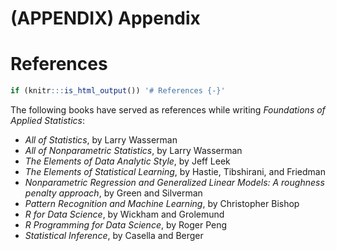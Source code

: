 # (APPENDIX) Appendix {-}

# References {-}

```r
if (knitr:::is_html_output()) '# References {-}'
```

The following books have served as references while writing *Foundations of Applied Statistics*:

- *All of Statistics*, by Larry Wasserman
- *All of Nonparametric Statistics*, by Larry Wasserman
- *The Elements of Data Analytic Style*, by Jeff Leek
- *The Elements of Statistical Learning*, by Hastie, Tibshirani, and Friedman
- *Nonparametric Regression and Generalized Linear Models: A roughness penalty approach*, by Green and Silverman
- *Pattern Recognition and Machine Learning*, by Christopher Bishop
- *R for Data Science*, by Wickham and Grolemund
- *R Programming for Data Science*, by Roger Peng
- *Statistical Inference*, by Casella and Berger

